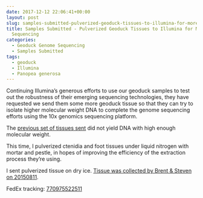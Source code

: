 ```yaml
---
date: 2017-12-12 22:06:41+00:00
layout: post
slug: samples-submitted-pulverized-geoduck-tissues-to-illumina-for-more-10x-genomics-sequencing
title: Samples Submitted - Pulverized Geoduck Tissues to Illumina for More 10x Genomics
  Sequencing
categories:
  - Geoduck Genome Sequencing
  - Samples Submitted
tags:
  - geoduck
  - Illumina
  - Panopea generosa
---
```


Continuing Illumina's generous efforts to use our geoduck samples to test out the robustness of their emerging sequencing technologies, they have requested we send them some more geoduck tissue so that they can try to isolate higher molecular weight DNA to complete the genome sequencing efforts using the 10x genomics sequencing platform.

The [previous set of tissues sent](https://robertslab.github.io/sams-notebook/2017/11/20/samples-submitted-geoduck-tissues-to-illumina-for-more-10x-genomics-sequencing.html) did not yield DNA with high enough molecular weight.

This time, I pulverized ctenidia and foot tissues under liquid nitrogen with mortar and pestle, in hopes of improving the efficiency of the extraction process they're using.

I sent pulverized tissue on dry ice. [Tissue was collected by Brent & Steven on 20150811](https://onsnetwork.org/halfshell/2015/08/11/big-day-big-clam/).

FedEx tracking: [770975522511](https://www.fedex.com/apps/fedextrack/?action=track&tracknumbers=770975522511&clienttype=ivshpalrt)
